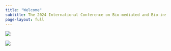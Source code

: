 ```yaml
---
title: "Welcome"
subtitle: The 2024 International Conference on Bio-mediated and Bio-inspired Geotechnics
page-layout: full
---
```


![](img/biomediation.png)

![](img/bioinspiration.png)
